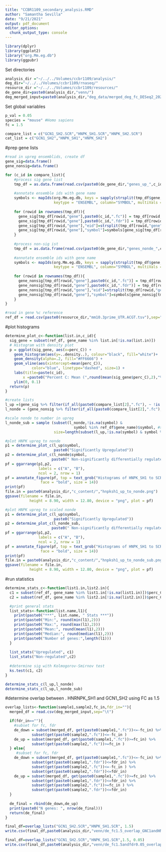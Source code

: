 ```yaml
---
title: "CCBR1109_secondary_analysis.RMD"
author: "Samantha Sevilla"
date: "9/21/2021"
output: pdf_document
editor_options: 
  chunk_output_type: console
---
```


```r
library(dplyr)
library(ggplot2)
library("org.Mm.eg.db")
library(ggpubr)
```

Set directories
```r
analysis_dir ="~/../../Volumes/ccbr1109/analysis/"
deg_dir="~/../../Volumes/ccbr1109/rnaseq/"
resource_dir ="~/../../Volumes/ccbr1109/resources/"
de_gene_dir=paste0(analysis_dir,"venn/")
deg_merged_input=paste0(analysis_dir,"deg_data/merged_deg_fc_DESeq2_20210811.txt")

```

Set global variables
```r
p_val = 0.05
species = "mouse" #Homo sapiens
fc = 1.5

compare_list = c("GCN1_SH2.SCR","HNPK_SH1.SCR","HNPK_SH2.SCR")
cat_list = c("GCN1_SH2","HNPK_SH1","HNPK_SH2")

```

#prep gene lists
```r
#read in upreg ensemblids, create df
gene_sig=data.frame()
gene_nonsig=data.frame()

for (c_id in compare_list){
    #process sig gene list
    tmp_df = as.data.frame(read.csv(paste0(de_gene_dir,"genes_up_",c_id,".csv")))
    
    #annotate ensemble ids with gene name
    symbols <- mapIds(org.Mm.eg.db, keys = sapply(strsplit(tmp_df$gene,".", fixed=TRUE), `[`, 1),
                      keytype = "ENSEMBL", column="SYMBOL", multiVals = "first")
    
    for (rowid in rownames(tmp_df)){
      gene_sig[tmp_df[rowid,"gene"],paste0(c_id,".fc")] = tmp_df[rowid,paste0(c_id,".fc")] 
      gene_sig[tmp_df[rowid,"gene"],paste0(c_id,".fdr")] = tmp_df[rowid,paste0(c_id,".fdr")]
      gene_sig[tmp_df[rowid,"gene"],"eid"]=strsplit(tmp_df[rowid,"gene"],".",fixed=TRUE)[[1]][1]
      gene_sig[tmp_df[rowid,"gene"],"symbol"]=symbols[gene_sig[tmp_df[rowid,"gene"],"eid"]][[1]]
    }
    
    #process non-sig ist
    tmp_df = as.data.frame(read.csv(paste0(de_gene_dir,"genes_nonde_",c_id,".csv")))
    
    #annotate ensemble ids with gene name
    symbols <- mapIds(org.Mm.eg.db, keys = sapply(strsplit(tmp_df$gene,".", fixed=TRUE), `[`, 1),
                      keytype = "ENSEMBL", column="SYMBOL", multiVals = "first")
    
    for (rowid in rownames(tmp_df)){
      gene_nonsig[tmp_df[rowid,"gene"],paste0(c_id,".fc")] = tmp_df[rowid,paste0(c_id,".fc")] 
      gene_nonsig[tmp_df[rowid,"gene"],paste0(c_id,".fdr")] = tmp_df[rowid,paste0(c_id,".fdr")]
      gene_nonsig[tmp_df[rowid,"gene"],"eid"]=strsplit(tmp_df[rowid,"gene"],".",fixed=TRUE)[[1]][1]
      gene_nonsig[tmp_df[rowid,"gene"],"symbol"]=symbols[gene_nonsig[tmp_df[rowid,"gene"],"eid"]][[1]]
    }
}

#read in gene %c reference
ref_df = read.csv(paste0(resource_dir,"mm10.3prime_UTR.ACGT.tsv"),sep="\t")
```

#plot histograms
```r
determine_plot_c<-function(list.in,c_id){
  sig_gene = subset(ref_df, gene_name %in% list.in[!is.na(list.in)])
  # Histogram with density plot
  p = ggplot(sig_gene, aes(x=perc_C)) + 
    geom_histogram(aes(y=..density..), colour="black", fill="white")+
    geom_density(alpha=.2, fill="#FF6666") +
    geom_vline(aes(xintercept=mean(perc_C)),
            color="blue", linetype="dashed", size=1) + 
    labs(title=paste(c_id),
        x =paste0("Percent C: Mean (",round(mean(sig_gene$perc_C),2),"%)")) + 
    ylim(0, 0.1)
  return(p)
}

#create lists
l_up =(gene_sig %>% filter(if_all(paste0(compare_list[2],".fc"), ~ !is.na(.x))))
l_nonde = (gene_nonsig %>% filter(if_all(paste0(compare_list[2],".fc"), ~ !is.na(.x))))

#scale nonde to number in upreg
l_nonde_sub = sample (subset(l_nonde,!is.na(symbol) & 
                               symbol %in% ref_df$gene_name)$symbol, #symbols is not NA and symbol is found in refdf
                      size=length(subset(l_up,!is.na(symbol) & symbol %in% ref_df$gene_name)$symbol), replace =F)

#plot HNPK upreg to nonde
p1 = determine_plot_c(l_up$symbol,
                      paste0("Significantly Upregulated"))
p2 = determine_plot_c(l_nonde$symbol,
                     paste0(" Non-significantly differentially regulated"))
pf = ggarrange(p1,p2,
               labels = c("A", "B"),
               ncol = 2, nrow = 1)
pf = annotate_figure(pf, top = text_grob("Histograms of HNPK_SH1 to SCR", 
                face = "bold", size = 14))
print(pf)
file.in = paste0(analysis_dir,"c_content/","hnpksh1_up_to_nonde.png")
ggsave(filename = file.in, 
           height = 8.90, width = 12.80, device = "png", plot = pf)

#plot HNPK upreg to scaled nonde
p1 = determine_plot_c(l_up$symbol,
                      paste0("Significantly Upregulated"))
p2 = determine_plot_c(l_nonde_sub,
                     paste0(" Non-significantly differentially regulated (scaled)"))
pf = ggarrange(p1,p2,
               labels = c("A", "B"),
               ncol = 2, nrow = 1)
pf = annotate_figure(pf, top = text_grob("Histograms of HNPK_SH1 to SCR", 
                face = "bold", size = 14))
print(pf)
file.in = paste0(analysis_dir,"c_content/","hnpksh1_up_to_nonde_sub.png")
ggsave(filename = file.in, 
           height = 8.90, width = 12.80, device = "png", plot = pf)
```

#run statistics
```r
determine_stats_c<-function(list1.in,list2.in){
  c1 = subset(ref_df, gene_name %in% list1.in[!is.na(list1.in)])$perc_C
  c2 = subset(ref_df, gene_name %in% list2.in[!is.na(list2.in)])$perc_C

  #print general stats
  list_stats<-function(list.name,l1){
    print(paste0("***", list.name, " Stats ***"))
    print(paste0("Min:", round(min(l1),2)))
    print(paste0("Max:", round(max(l1),2)))
    print(paste0("Mean:", round(mean(l1),2)))
    print(paste0("Median:", round(median(l1),2)))
    print(paste0("Number of genes:",length(l1)))
  }
  
  list_stats("Upregulated", c1)
  list_stats("Non-regulated",c2)
  
  #determine sig with Kolmogorov-Smirnov test
  ks.test(c1, c2)
}

determine_stats_c(l_up,l_nonde)
determine_stats_c(l_up,l_nonde_sub)
```

#determine overlap between . HNRNPK_SH1 and GCN1_SH2 using FC as 1.5
```r
overlap_lists<-function(sample1,sample2,fc_in,fdr_in=""){
  merged_df = read.csv(deg_merged_input,sep="\t")

  if(fdr_in==""){
    #subset for fc, fdr
    de_down = subset(merged_df, get(paste0(sample1,".fc"))<=-fc_in) %>%
            subset(get(paste0(sample2,".fc"))<=-fc_in )
    de_up = subset(merged_df, get(paste0(sample1,".fc"))>=fc_in) %>%
            subset(get(paste0(sample2,".fc"))>=fc_in )
  } else{
     #subset for fc, fdr
    de_down = subset(merged_df, get(paste0(sample1,".fc"))<=-fc_in) %>%
            subset(get(paste0(sample1,".fdr"))<=fdr_in) %>%
            subset(get(paste0(sample2,".fc"))<=-fc_in ) %>%
            subset(get(paste0(sample2,".fdr"))<=fdr_in)
    de_up = subset(merged_df, get(paste0(sample1,".fc"))>=fc_in) %>%
            subset(get(paste0(sample1,".fdr"))<=fdr_in) %>%
            subset(get(paste0(sample2,".fc"))>=fc_in ) %>%
            subset(get(paste0(sample2,".fdr"))<=fdr_in)
  }
  
  de_final = rbind(de_down,de_up)
  print(paste0("N genes: ", nrow(de_final)))
  return(de_final)
}

final_df=overlap_lists("GCN1_SH2.SCR","HNPK_SH1.SCR", 1.5)
write.csv(final_df,paste0(analysis_dir,"venn/de_fc1.5_overlap_GNC1andHNPK_SH1.csv"))

final_df=overlap_lists("GCN1_SH2.SCR","HNPK_SH1.SCR",1.5, 0.05)
write.csv(final_df,paste0(analysis_dir,"venn/de_fc1.5andfdr0.05_overlap_GNC1andHNPK_SH1.csv"))
```

